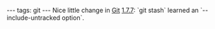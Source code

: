 ---
tags: git
---
Nice little change in [[Git]] [https://raw.github.com/gitster/git/master/Documentation/RelNotes/1.7.7.txt 1.7.7]: `git stash` learned an `--include-untracked option`.

